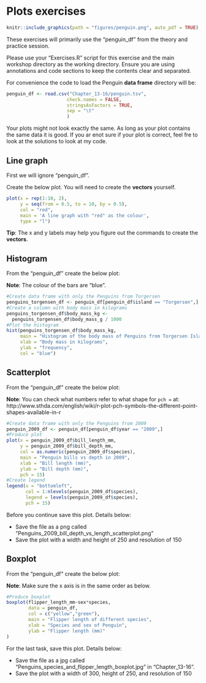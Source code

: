 # Plots exercises
```r
knitr::include_graphics(path = "figures/penguin.png", auto_pdf = TRUE)
``` 
These exercises will primarily use the "penguin_df" from the theory and practice session.

Please use your "Exercises.R" script for this exercise and the main workshop directory as the working directory. Ensure you are using annotations and code sections to keep the contents clear and separated.

For convenience the code to load the Penguin __data frame__ directory will be:
```r
penguin_df <- read.csv("Chapter_13-16/penguin.tsv", 
                      check.names = FALSE,
                      stringsAsFactors = TRUE,
                      sep = "\t"
                      )
```

Your plots might not look exactly the same. As long as your plot contains the same data it is good. If you ar enot sure if your plot is correct, feel fre to look at the solutions to look at my code.

## Line graph
First we will ignore "penguin_df".

Create the below plot. You will need to create the __vectors__ yourself.
```r
plot(x = rep(1:10, 2), 
     y = seq(from = 0.5, to = 10, by = 0.5),
     col = "red",
     main = 'A line graph with "red" as the colour',
     type = "l")
```

__Tip__: The x and y labels may help you figure out the commands to create the __vectors__.

## Histogram
From the "penguin_df" create the below plot:

__Note__: The colour of the bars are "blue".
```r
#Create data frame with only the Penguins from Torgersen
penguins_torgensen_df <- penguin_df[penguin_df$island == "Torgersen",]
#Create a column with body mass in kilograms
penguins_torgensen_df$body_mass_kg <- 
  penguins_torgensen_df$body_mass_g / 1000
#Plot the histogram
hist(penguins_torgensen_df$body_mass_kg,
     main = "Histogram of the body mass of Penguins from Torgersen Island",
     xlab = "Body mass in kilograms",
     ylab = "frequency",
     col = "blue")
```

## Scatterplot
From the "penguin_df" create the below plot:

__Note__: You can check what numbers refer to what shape for `pch =` at: http://www.sthda.com/english/wiki/r-plot-pch-symbols-the-different-point-shapes-available-in-r
```r
#Create data frame with only the Penguins from 2009
penguin_2009_df <- penguin_df[penguin_df$year == "2009",]
#Produce plot
plot(x = penguin_2009_df$bill_length_mm,
     y = penguin_2009_df$bill_depth_mm,
     col = as.numeric(penguin_2009_df$species),
     main = "Penguin bills vs depth in 2009",
     xlab = "Bill length (mm)",
     ylab = "Bill depth (mm)",
     pch = 15)
#Create legend
legend(x = "bottomleft", 
       col = 1:nlevels(penguin_2009_df$species),
       legend = levels(penguin_2009_df$species),
       pch = 15)
```

Before you continue save this plot. Details below:

- Save the file as a png called "Penguins_2009_bill_depth_vs_length_scatterplot.png"
- Save the plot with a width and height of 250 and resolution of 150

## Boxplot
From the "penguin_df" create the below plot:

__Note__: Make sure the x axis is in the same order as below.
```r
#Produce boxplot
boxplot(flipper_length_mm~sex*species,
        data = penguin_df,
        col = c("yellow","green"),
        main = "Flipper length of different species",
        xlab = "Species and sex of Penguin",
        ylab = "Flipper length (mm)"
)
```

For the last task, save this plot. Details below:

- Save the file as a jpg called "Penguins_species_and_flipper_length_boxplot.jpg" in "Chapter_13-16".
- Save the plot with a width of 300, height of 250, and resolution of 150

